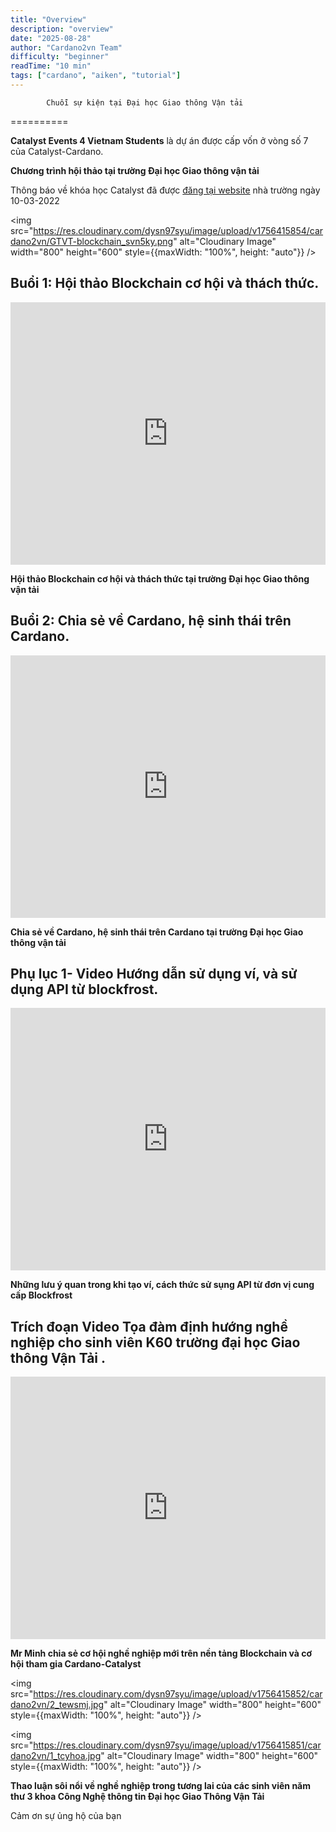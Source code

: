```yaml
---
title: "Overview"
description: "overview"
date: "2025-08-28"
author: "Cardano2vn Team"
difficulty: "beginner"
readTime: "10 min"
tags: ["cardano", "aiken", "tutorial"]
---
```


            Chuỗi sự kiện tại Đại học Giao thông Vận tải
==========

**Catalyst Events 4 Vietnam Students** là dự án được cấp vốn ở vòng số 7 của Catalyst-Cardano.

**Chương trình hội thảo tại trường Đại học Giao thông vận tải**

Thông báo về khóa học Catalyst đã được [đăng tại website](http://fit.utc.edu.vn/hoi-thao-khoa-hoc-va-khoa-dao-tao-ve-catalyst-project/a1396.html) nhà trường ngày 10-03-2022

<img src="https://res.cloudinary.com/dysn97syu/image/upload/v1756415854/cardano2vn/GTVT-blockchain_svn5ky.png" alt="Cloudinary Image" width="800" height="600" style={{maxWidth: "100%", height: "auto"}} />

## Buổi 1: Hội thảo Blockchain cơ hội và thách thức.


  <iframe width="100%" height="420"  src="https://www.youtube.com/embed/qHsagsnVDG8" title="Bring smart contract to Vietnam - Func6 - Catalyst" frameborder="0" allow="accelerometer; autoplay; clipboard-write; encrypted-media; gyroscope; picture-in-picture" allowfullscreen></iframe>


**Hội thảo Blockchain cơ hội và thách thức tại trường Đại học Giao thông vận tải**

## Buổi 2: Chia sẻ về Cardano, hệ sinh thái trên Cardano.


  <iframe width="100%" height="420"  src="https://www.youtube.com/embed/0L-g_oiTprs" title="Bring smart contract to Vietnam - Func6 - Catalyst" frameborder="0" allow="accelerometer; autoplay; clipboard-write; encrypted-media; gyroscope; picture-in-picture" allowfullscreen></iframe>
  
  
**Chia sẻ về Cardano, hệ sinh thái trên Cardano tại trường Đại học Giao thông vận tải**

## Phụ lục 1- Video Hướng dẫn sử dụng ví, và sử dụng API từ blockfrost.


  <iframe width="100%" height="420"  src="https://www.youtube.com/embed/No8ybpPnmIg" title="Bring smart contract to Vietnam - Func6 - Catalyst" frameborder="0" allow="accelerometer; autoplay; clipboard-write; encrypted-media; gyroscope; picture-in-picture" allowfullscreen></iframe>
  
**Những lưu ý quan trong khi tạo ví, cách thức sử sụng API từ đơn vị cung cấp Blockfrost**

## Trích đoạn Video Tọa đàm định hướng nghề nghiệp cho sinh viên K60 trường đại học Giao thông Vận Tải .


  <iframe width="100%" height="420"  src="https://www.youtube.com/embed/Cc0f7nxYgBc" title="Bring smart contract to Vietnam - Func6 - Catalyst" frameborder="0" allow="accelerometer; autoplay; clipboard-write; encrypted-media; gyroscope; picture-in-picture" allowfullscreen></iframe>
  
**Mr Minh chia sẻ cơ hội nghề nghiệp mới trên nền tảng Blockchain và cơ hội tham gia Cardano-Catalyst**

<img src="https://res.cloudinary.com/dysn97syu/image/upload/v1756415852/cardano2vn/2_tewsmj.jpg" alt="Cloudinary Image" width="800" height="600" style={{maxWidth: "100%", height: "auto"}} />

<img src="https://res.cloudinary.com/dysn97syu/image/upload/v1756415851/cardano2vn/1_tcyhoa.jpg" alt="Cloudinary Image" width="800" height="600" style={{maxWidth: "100%", height: "auto"}} />

**Thao luận sôi nổi về nghề nghiệp trong tương lai của các sinh viên năm thư 3 khoa Công Nghệ thông tin Đại học Giao Thông Vận Tải**


Cảm ơn sự ủng hộ của bạn

